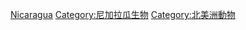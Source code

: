 {{Catnav|頁面分類|各種主題的頁面分類|按國家分類|各國生物|各國動物}}

[[Category:各國動物|Nicaragua]]
[[Category:尼加拉瓜生物|Category:尼加拉瓜生物]]
[[Category:北美洲動物|Category:北美洲動物]]